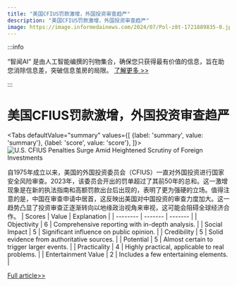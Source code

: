 ```yaml
---
title: "美国CFIUS罚款激增，外国投资审查趋严"
description: "美国CFIUS罚款激增，外国投资审查趋严"
image: https://image.informedainews.com/2024/07/Pol-z8t-1721889835-0.jpg
---
```



:::info

“智闻AI“ 是由人工智能编撰的刊物集合，确保您只获得最有价值的信息，旨在助您消除信息差，突破信息茧房的局限。  [了解更多 >>](/)

:::

# 美国CFIUS罚款激增，外国投资审查趋严


<Tabs
	defaultValue="summary"
	values={[
	{label: 'summary', value: 'summary'},
	{label: 'score', value: 'score'},
]}>
<TabItem value="summary">
<img
  src="https://image.informedainews.com/2024/07/Pol-z8t-1721889835-0.jpg"
  alt="U.S. CFIUS Penalties Surge Amid Heightened Scrutiny of Foreign Investments"
/>



自1975年成立以来，美国的外国投资委员会（CFIUS）一直对外国投资进行国家安全风险审查。2023年，该委员会开出的罚单超过了其前50年的总和。这一激增现象是在新的执法指南和高额罚款出台后出现的，表明了更为强硬的立场。值得注意的是，中国在审查申请中居首，这反映出美国对中国投资的审查力度加大。这一趋势凸显了投资审查正逐渐转向以地缘政治视角来审视，这可能会阻碍全球经济合作。
</TabItem>
<TabItem value="score">
	| Scores     | Value   | Explanation |
	| -------- | ------- | ------- |
	| Objectivity  | 6    | Comprehensive reporting with in-depth analysis.    |
	| Social Impact | 5     | Significant influence on public opinion.    |
	| Credibility    | 5    | Solid evidence from authoritative sources.    |
	| Potential    | 5    | Almost certain to trigger larger events.    |
	| Practicality    | 4    | Highly practical, applicable to real problems.    |
	| Entertainment Value    | 2    | Includes a few entertaining elements.    |
</TabItem>
</Tabs>

[Full article>>](https://www.cnbeta.com.tw/articles/tech/1439653.htm)
